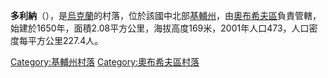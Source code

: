 {{coord|50|3|33|N|30|42|15|E|scale:30000|display=title}}

'''多利納'''（{{lang-uk|Долина}}），是[[烏克蘭|烏克蘭]]的村落，位於該國中北部[[基輔州|基輔州]]，由[[奧布希夫區|奧布希夫區]]負責管轄，始建於1650年，面積2.08平方公里，海拔高度169米，2001年人口473，人口密度每平方公里227.4人。

{{DEFAULTSORT:Долина}}
[[Category:基輔州村落|Category:基輔州村落]]
[[Category:奧布希夫區村落|Category:奧布希夫區村落]]


{{Kiev-geo-stub}}